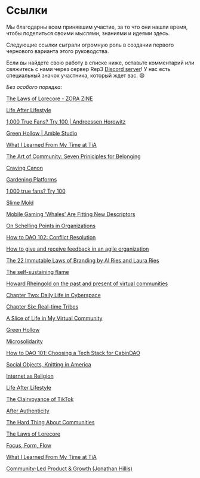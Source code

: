 # Cсылки {-}

Мы благодарны всем принявшим участие, за то что они нашли время, чтобы поделиться своими мыслями, знаниями и идеями здесь.

Следующие ссылки сыграли огромную роль в создании первого чернового варианта этого руководства.

Если вы найдете свою работу в списке ниже, оставьте комментарий или свяжитесь с нами через сервер Rep3 [Discord server](discord.gg/xK2WXUv3VG)! У нас есть специальный значок участника, который ждет вас. 😄

*Без особого порядка:*

[The Laws of Lorecore - ZORA ZINE](https://zine.zora.co/the-laws-of-lorecore-shumon-basar)

[Life After Lifestyle](https://subpixel.space/entries/life-after-lifestyle/)

[1,000 True Fans? Try 100 | Andreessen Horowitz](https://a16z.com/2020/02/06/1000-true-fans-try-100/)

[Green Hollow | Amble Studio](https://amble.studio/green-hollow-game/)

[What I Learned From My Time at TiA](https://www.reddit.com/r/TheoryOfReddit/comments/3qjsga/what_i_learned_from_my_time_at_tia/)

[The Art of Community: Seven Priniciples for Belonging](https://blas.com/the-art-of-community/)

[Craving Canon](https://www.thejaymo.net/2020/04/10/136-craving-canon/)

[Gardening Platforms](https://docs.google.com/presentation/d/1cY95dRixFho0pMIlrEFcGL_XKVy9vnE4NGOD6TQMj50/view#slide=id.ge22ee69ee7_0_1353)

[1,000 true fans? Try 100](https://a16z.com/2020/02/06/1000-true-fans-try-100/)

[Slime Mold](https://komoroske.com/slime-mold/)

[Mobile Gaming ‘Whales’ Are Fitting New Descriptors](https://www.alistdaily.com/strategy/mobile-gaming-whales-fitting-new-descriptors/)

[On Schelling Points in Organizations](https://medium.com/@komorama/on-schelling-points-in-organizations-e90647cdd81b)

[How to DAO 102: Conflict Resolution](https://docs.google.com/document/d/1I7NB1sasQxaHjwjo2PbHNQM2o9pH7rTn_sj30vdOQYQ/edit?pli=1)

[How to give and receive feedback in an agile organization](https://qualityswdev.com/2017/01/22/how-to-give-and-receive-feedback-in-an-agile-organization/)

[The 22 Immutable Laws of Branding by Al Ries and Laura Ries](https://www.samuelthomasdavies.com/book-summaries/business/the-22-immutable-laws-of-branding/#1)

[The self-sustaining flame](https://medium.com/@komorama/the-self-sustaining-flame-84326d2e1645)

[Howard Rheingold on the past and present of virtual communities](https://www.notion.so/blog/howard-rheingold)

[Chapter Two: Daily Life in Cyberspace](https://www.rheingold.com/vc/book/2.html)


[Chapter Six: Real-time Tribes](https://www.rheingold.com/vc/book/6.html)

[A Slice of Life in My Virtual Community](https://cyborganthropology.com/A_Slice_of_Life_in_My_Virtual_Community)

[Green Hollow](https://amble.studio/green-hollow-game/)

[Microsolidarity](https://www.microsolidarity.cc/)

[How to DAO 101: Choosing a Tech Stack for CabinDAO](https://creators.mirror.xyz/862A5rBtKX3BC8eEircDnGwPIJJTJ33hn-MvnukByPc)

[Social Objects, Knitting in America](https://www.ribbonfarm.com/2009/12/07/social-objects-notes-on-knitting-in-america/)

[Internet as Religion](https://davidphelps.substack.com/p/the-internet-as-religion)

[Life After Lifestyle](https://subpixel.space/entries/life-after-lifestyle/)

[The Clairvoyance of TikTok](https://thedailyscroll.substack.com/p/the-clairvoyance-of-tiktok)

[After Authenticity](https://subpixel.space/entries/after-authenticity/)

[The Hard Thing About Communities](https://medium.com/1kxnetwork/hard-thing-about-communities-4f58d8b53d9c)

[The Laws of Lorecore](https://zine.zora.co/the-laws-of-lorecore-shumon-basar)

[Focus, Form, Flow](https://folklore.mirror.xyz/XpbUZ9WD9lfuXhfo6QpAWTCKnRdruj2SBq0nAbbEAzY)

[What I Learned From My Time at TiA](https://www.reddit.com/r/TheoryOfReddit/comments/3qjsga/what_i_learned_from_my_time_at_tia/)

[Community-Led Product & Growth (Jonathan Hillis)](https://www.youtube.com/watch?v=77yLuIDyYYI)
